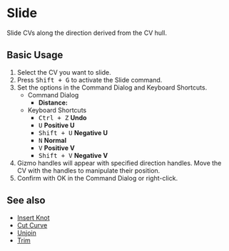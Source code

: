 
# Slide

<Reference shortcut="Shift+G" command="Slide" button="" />

Slide CVs along the direction derived from the CV hull.

## Basic Usage

1. Select the CV you want to slide.
2. Press <kbd>Shift + G</kbd> to activate the Slide command.
3. Set the options in the Command Dialog and Keyboard Shortcuts.
   - <Kst>Command Dialog</Kst>
      - **Distance:** 
   - <Kst>Keyboard Shortcuts</Kst>
      - <kbd>Ctrl + Z</kbd> **Undo** 
      - <kbd>U</kbd> **Positive U**
      - <kbd>Shift + U</kbd> **Negative U**
      - <kbd>N</kbd> **Normal**
      - <kbd>V</kbd> **Positive V**
      - <kbd>Shift + V</kbd> **Negative V**
3. Gizmo handles will appear with specified direction handles. Move the CV with the handles to manipulate their position.
4. Confirm with OK in the Command Dialog or right-click.

<VideoPlayer fileName="slide"/>

## See also
- [Insert Knot](insert-knot)
- [Cut Curve](cut-curve)
- [Unjoin](unjoin)
- [Trim](trim)